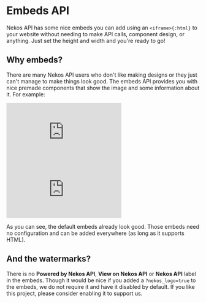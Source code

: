 # Embeds API

Nekos API has some nice embeds you can add using an `<iframe>{:html}` to your website without needing to make API calls, component design, or anything. Just set the height and width and you're ready to go!

## Why embeds?

There are many Nekos API users who don't like making designs or they just can't manage to make things look good. The embeds API provides you with nice premade components that show the image and some information about it. For example:

<div className="mt-8 grid sm:grid-cols-2 gap-8 relative">
    <iframe
        src="http://127.0.0.1:8000/v2/images/d3bb228c-312f-4f6d-b09b-e7f35735e6e1/embed?orientation=horizontal&theme=dark"
        frameborder="0"
        className="rounded w-full"
    ></iframe>
    <iframe
        src="http://127.0.0.1:8000/v2/images/d3bb228c-312f-4f6d-b09b-e7f35735e6e1/embed?orientation=horizontal&theme=light"
        frameborder="0"
        className="rounded w-full"
    ></iframe>
</div>

As you can see, the default embeds already look good. Those embeds need no configuration and can be added everywhere (as long as it supports HTML).

## And the watermarks?

There is no **Powered by Nekos API**, **View on Nekos API** or **Nekos API** label in the embeds. Though it would be nice if you added a `?nekos_logo=true` to the embeds, we do not require it and have it disabled by default. If you like this project, please consider enabling it to support us.